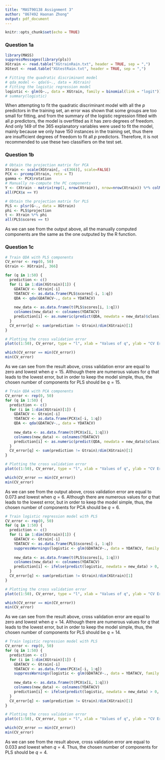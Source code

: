 ```yaml
---
title: "MAST90138 Assignment 3"
author: "867492 Haonan Zhong"
output: pdf_document
---
```


```r
knitr::opts_chunk$set(echo = TRUE)
```

### Question 1a
```r
library(MASS)
suppressMessages(library(pls))
XGtrain <- read.table("XGtrainRain.txt", header = TRUE, sep = ",")
XGtest <- read.table("XGtestRain.txt", header = TRUE, sep = ",")
```

```r
# Fitting the quadratic discriminant model
# qda_model <- qda(G~., data = XGtrain)
# Fitting the logistic regression model
logistic <- glm(G~., data = XGtrain, family = binomial(link = "logit"))
# summary(logistic)
```
When attempting to fit the quadratic discriminant model with all the $p$ predictors in the training set, an error was shown that some groups are too small for fitting, and from the summary of the logistic regression fitted with all $p$ predictors, the model is overfitted as it has zero degrees of freedom. And only 149 of the 365 explanatory variables were used to fit the model, mainly because we only have 150 instances in the training set, thus there are insufficient degrees of freedom to fit all $p$ predictors. Therefore, it is not recommended to use these two classifiers on the test set.

### Question 1b
```r
# Obtain the projection matrix for PCA
Xtrain <- scale(XGtrain[, -c(366)], scale=FALSE)
PCX <- prcomp(Xtrain, retx = T)
gamma <- PCX$rotation
# Manually re-compute the PC components
Y <- (Xtrain - matrix(rep(1, nrow(Xtrain)), nrow=nrow(Xtrain)) %*% colMeans(Xtrain)) %*% gamma
all(PCX$x == Y)

# Obtain the projection matrix for PLS
PLS <- plsr(G~., data = XGtrain)
phi <- PLS$projection
t <- Xtrain %*% phi
all(PLS$scores == t)
```
As we can see from the output above, all the manually computed components are the same as the one outputed by the R function.

### Question 1c
```r
# Train QDA with PLS components
CV_error <- rep(0, 50)
Gtrain <- XGtrain[, 366]

for (q in 1:50) {
  prediction <- c()
  for (i in 1:dim(XGtrain)[1]) {
    GDATACV <- Gtrain[-i]
    YDATACV <- as.data.frame(PLS$scores[-i, 1:q])
    QDA <- qda(GDATACV~., data = YDATACV)
    
    new_data <- as.data.frame(t(PLS$scores[i, 1:q]))
    colnames(new_data) <- colnames(YDATACV)
    prediction[i] <- as.numeric(predict(QDA, newdata = new_data)$class) - 1
  }
  CV_error[q] <- sum(prediction != Gtrain)/dim(XGtrain)[1]
}

# Plotting the cross validation error
plot(c(1:50), CV_error, type = "l", xlab = "Values of q", ylab = "CV Error", main = "PLS CV Error")
```

```r
which(CV_error == min(CV_error))
min(CV_error)
```
As we can see from the result above, cross validation error are equal to zero and lowest when $q = 15$. Although there are numerous values for $q$ that leads to the lowest error, but in order to keep the model simple, thus, the chosen number of components for PLS should be $q=15$.

```r
# Train QDA with PCA components
CV_error <- rep(0, 50)
for (q in 1:50) {
  prediction <- c()
  for (i in 1:dim(XGtrain)[1]) {
    GDATACV <- Gtrain[-i]
    YDATACV <- as.data.frame(PCX$x[-i, 1:q])
    QDA <- qda(GDATACV~., data = YDATACV)
    
    new_data <- as.data.frame(t(PCX$x[i, 1:q]))
    colnames(new_data) <- colnames(YDATACV)
    prediction[i] <- as.numeric(predict(QDA, newdata = new_data)$class) - 1
  }
  CV_error[q] <- sum(prediction != Gtrain)/dim(XGtrain)[1]
}

# Plotting the cross validation error
plot(c(1:50), CV_error, type = "l", xlab = "Values of q", ylab = "CV Error", main = "PCA CV Error")
```

```r
which(CV_error == min(CV_error))
min(CV_error)
```
As we can see from the output above, cross validation error are equal to 0.073 and lowest when $q=6$. Although there are numerous values for $q$ that leads to the lowest error, but in order to keep the model simple, thus, the chosen number of components for PCA should be $q=6$.

```r
# Train logistic regression model with PLS
CV_error <- rep(0, 50)
for (q in 1:50) {
  prediction <- c()
  for (i in 1:dim(XGtrain)[1]) {
    GDATACV <- Gtrain[-i]
    YDATACV <- as.data.frame(PLS$scores[-i, 1:q])
    suppressWarnings(logistic <- glm(GDATACV~., data = YDATACV, family = binomial(link = "logit")))
    
    new_data <- as.data.frame(t(PLS$scores[i, 1:q]))
    colnames(new_data) <- colnames(YDATACV)
    prediction[i] <- ifelse(predict(logistic, newdata = new_data) > 0, 1, 0)
  }
  CV_error[q] <- sum(prediction != Gtrain)/dim(XGtrain)[1]
}

# Plotting the cross validation error
plot(c(1:50), CV_error, type = "l", xlab = "Values of q", ylab = "CV Error", main = "PLS CV Error")
```

```r
which(CV_error == min(CV_error))
min(CV_error)
```
As we can see from the result above, cross validation error are equal to zero and lowest when $q = 14$. Although there are numerous values for $q$ that leads to the lowest error, but in order to keep the model simple, thus, the chosen number of components for PLS should be $q=14$.

```r
# Train logistic regression model with PLS
CV_error <- rep(0, 50)
for (q in 1:50) {
  prediction <- c()
  for (i in 1:dim(XGtrain)[1]) {
    GDATACV <- Gtrain[-i]
    YDATACV <- as.data.frame(PCX$x[-i, 1:q])
    suppressWarnings(logistic <- glm(GDATACV~., data = YDATACV, family = binomial(link = "logit")))
    
    new_data <- as.data.frame(t(PCX$x[i, 1:q]))
    colnames(new_data) <- colnames(YDATACV)
    prediction[i] <- ifelse(predict(logistic, newdata = new_data) > 0, 1, 0)
  }
  CV_error[q] <- sum(prediction != Gtrain)/dim(XGtrain)[1]
}

# Plotting the cross validation error
plot(c(1:50), CV_error, type = "l", xlab = "Values of q", ylab = "CV Error", main = "PLS CV Error")
```

```r
which(CV_error == min(CV_error))
min(CV_error)
```
As we can see from the result above, cross validation error are equal to 0.033 and lowest when $q = 4$. Thus, the chosen number of components for PLS should be $q=4$.